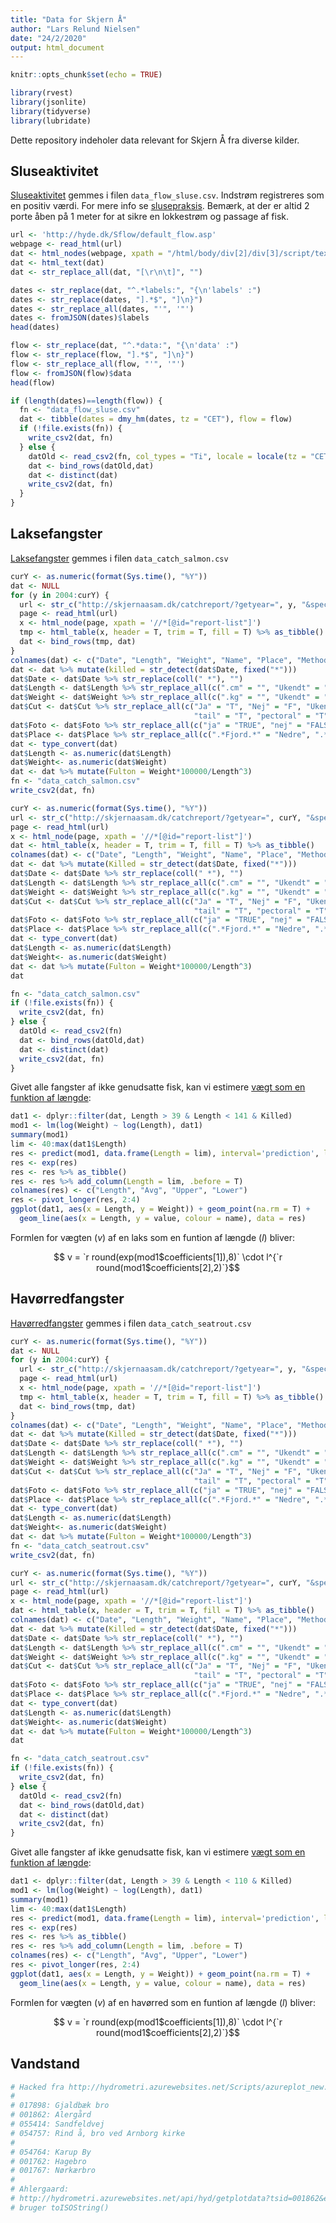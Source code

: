 ```yaml
---
title: "Data for Skjern Å"
author: "Lars Relund Nielsen"
date: "24/2/2020"
output: html_document
---
```


```r
knitr::opts_chunk$set(echo = TRUE)

library(rvest)
library(jsonlite)
library(tidyverse)
library(lubridate)
```

Dette repository indeholer data relevant for Skjern Å fra diverse kilder. 

## Sluseaktivitet

[Sluseaktivitet](http://hyde.dk/Sflow/default_flow.asp) gemmes i filen `data_flow_sluse.csv`. Indstrøm registreres som en positiv værdi. For mere info se [slusepraksis](https://hvidesandehavn.dk/om-havnen/saltdata/). Bemærk, at der er altid 2 porte åben på 1 meter for at sikre en lokkestrøm og passage af fisk.

```r
url <- 'http://hyde.dk/Sflow/default_flow.asp'
webpage <- read_html(url)
dat <- html_nodes(webpage, xpath = "/html/body/div[2]/div[3]/script/text()")
dat <- html_text(dat)
dat <- str_replace_all(dat, "[\r\n\t]", "")

dates <- str_replace(dat, "^.*labels:", "{\n'labels' :")
dates <- str_replace(dates, "].*$", "]\n}")
dates <- str_replace_all(dates, "'", '"')
dates <- fromJSON(dates)$labels
head(dates)

flow <- str_replace(dat, "^.*data:", "{\n'data' :")
flow <- str_replace(flow, "].*$", "]\n}")
flow <- str_replace_all(flow, "'", '"')
flow <- fromJSON(flow)$data
head(flow)

if (length(dates)==length(flow)) {
  fn <- "data_flow_sluse.csv"
  dat <- tibble(dates = dmy_hm(dates, tz = "CET"), flow = flow)
  if (!file.exists(fn)) {
    write_csv2(dat, fn)
  } else {
    datOld <- read_csv2(fn, col_types = "Ti", locale = locale(tz = "CET"))
    dat <- bind_rows(datOld,dat)
    dat <- distinct(dat)
    write_csv2(dat, fn)
  }
}
```




## Laksefangster

[Laksefangster](http://skjernaasam.dk/catchreport/?species=salmon) gemmes i filen `data_catch_salmon.csv`

```r
curY <- as.numeric(format(Sys.time(), "%Y"))
dat <- NULL
for (y in 2004:curY) {
  url <- str_c("http://skjernaasam.dk/catchreport/?getyear=", y, "&species=salmon")
  page <- read_html(url)
  x <- html_node(page, xpath = '//*[@id="report-list"]')
  tmp <- html_table(x, header = T, trim = T, fill = T) %>% as_tibble()
  dat <- bind_rows(tmp, dat)
}
colnames(dat) <- c("Date", "Length", "Weight", "Name", "Place", "Method", "Cut", "Foto")
dat <- dat %>% mutate(killed = str_detect(dat$Date, fixed("*")))
dat$Date <- dat$Date %>% str_replace(coll(" *"), "")
dat$Length <- dat$Length %>% str_replace_all(c(".cm" = "", "Ukendt" = "")) 
dat$Weight <- dat$Weight %>% str_replace_all(c(".kg" = "", "Ukendt" = "")) 
dat$Cut <- dat$Cut %>% str_replace_all(c("Ja" = "T", "Nej" = "F", "Ukendt" = "F", ".*pelvic" = "T", 
                                         "tail" = "T", "pectoral" = "T", "anal" = "T"))
dat$Foto <- dat$Foto %>% str_replace_all(c("ja" = "TRUE", "nej" = "FALSE", "Ukendt" = ""))
dat$Place <- dat$Place %>% str_replace_all(c(".*Fjord.*" = "Nedre", ".*Opstrøms Tarp bro.*" = "Øvre", ".*Vorgod Å.*" = "Vorgod Å", "Skjern Å: Borris Krog bro.*" = "Mellem", "Omme Å.*" = "Omme Å", "Skjern Å: Skarrild" = "Øvre", "Ukendt" = ""))
dat <- type_convert(dat)
dat$Length <- as.numeric(dat$Length)
dat$Weight<- as.numeric(dat$Weight)
dat <- dat %>% mutate(Fulton = Weight*100000/Length^3)
fn <- "data_catch_salmon.csv"
write_csv2(dat, fn)
```

```r
curY <- as.numeric(format(Sys.time(), "%Y"))
url <- str_c("http://skjernaasam.dk/catchreport/?getyear=", curY, "&species=salmon")
page <- read_html(url)
x <- html_node(page, xpath = '//*[@id="report-list"]')
dat <- html_table(x, header = T, trim = T, fill = T) %>% as_tibble()
colnames(dat) <- c("Date", "Length", "Weight", "Name", "Place", "Method", "Cut", "Foto")
dat <- dat %>% mutate(Killed = str_detect(dat$Date, fixed("*")))
dat$Date <- dat$Date %>% str_replace(coll(" *"), "")
dat$Length <- dat$Length %>% str_replace_all(c(".cm" = "", "Ukendt" = "")) 
dat$Weight <- dat$Weight %>% str_replace_all(c(".kg" = "", "Ukendt" = "")) 
dat$Cut <- dat$Cut %>% str_replace_all(c("Ja" = "T", "Nej" = "F", "Ukendt" = "F", ".*pelvic" = "T", 
                                         "tail" = "T", "pectoral" = "T", "anal" = "T"))
dat$Foto <- dat$Foto %>% str_replace_all(c("ja" = "TRUE", "nej" = "FALSE", "Ukendt" = ""))
dat$Place <- dat$Place %>% str_replace_all(c(".*Fjord.*" = "Nedre", ".*Opstrøms Tarp bro.*" = "Øvre", ".*Vorgod Å.*" = "Vorgod Å", "Skjern Å: Borris Krog bro.*" = "Mellem", "Omme Å.*" = "Omme Å", "Skjern Å: Skarrild" = "Øvre", "Ukendt" = ""))
dat <- type_convert(dat)
dat$Length <- as.numeric(dat$Length)
dat$Weight<- as.numeric(dat$Weight)
dat <- dat %>% mutate(Fulton = Weight*100000/Length^3)
dat

fn <- "data_catch_salmon.csv"
if (!file.exists(fn)) {
  write_csv2(dat, fn)
} else {
  datOld <- read_csv2(fn)
  dat <- bind_rows(datOld,dat)
  dat <- distinct(dat)
  write_csv2(dat, fn)
}
```

Givet alle fangster af ikke genudsatte fisk, kan vi estimere [vægt som en funktion af længde](https://en.wikipedia.org/wiki/Standard_weight_in_fish):

```r
dat1 <- dplyr::filter(dat, Length > 39 & Length < 141 & Killed)
mod1 <- lm(log(Weight) ~ log(Length), dat1)
summary(mod1)
lim <- 40:max(dat1$Length)
res <- predict(mod1, data.frame(Length = lim), interval='prediction', level=0.95)
res <- exp(res)
res <- res %>% as_tibble() 
res <- res %>% add_column(Length = lim, .before = T)
colnames(res) <- c("Length", "Avg", "Upper", "Lower")
res <- pivot_longer(res, 2:4)
ggplot(dat1, aes(x = Length, y = Weight)) + geom_point(na.rm = T) + 
  geom_line(aes(x = Length, y = value, colour = name), data = res) 
```

Formlen for vægten ($v$) af en laks som en funtion af længde ($l$) bliver:

$$ v = `r round(exp(mod1$coefficients[1]),8)` \cdot l^{`r round(mod1$coefficients[2],2)`}$$



## Havørredfangster

[Havørredfangster](http://skjernaasam.dk/catchreport/?species=trout) gemmes i filen `data_catch_seatrout.csv`

```r
curY <- as.numeric(format(Sys.time(), "%Y"))
dat <- NULL
for (y in 2004:curY) {
  url <- str_c("http://skjernaasam.dk/catchreport/?getyear=", y, "&species=trout")
  page <- read_html(url)
  x <- html_node(page, xpath = '//*[@id="report-list"]')
  tmp <- html_table(x, header = T, trim = T, fill = T) %>% as_tibble()
  dat <- bind_rows(tmp, dat)
}
colnames(dat) <- c("Date", "Length", "Weight", "Name", "Place", "Method", "Cut", "Foto")
dat <- dat %>% mutate(Killed = str_detect(dat$Date, fixed("*")))
dat$Date <- dat$Date %>% str_replace(coll(" *"), "")
dat$Length <- dat$Length %>% str_replace_all(c(".cm" = "", "Ukendt" = "")) 
dat$Weight <- dat$Weight %>% str_replace_all(c(".kg" = "", "Ukendt" = "")) 
dat$Cut <- dat$Cut %>% str_replace_all(c("Ja" = "T", "Nej" = "F", "Ukendt" = "F", ".*pelvic" = "T", 
                                         "tail" = "T", "pectoral" = "T", "anal" = "T"))
dat$Foto <- dat$Foto %>% str_replace_all(c("ja" = "TRUE", "nej" = "FALSE", "Ukendt" = ""))
dat$Place <- dat$Place %>% str_replace_all(c(".*Fjord.*" = "Nedre", ".*Opstrøms Tarp bro.*" = "Øvre", ".*Vorgod Å.*" = "Vorgod Å", "Skjern Å: Borris Krog bro.*" = "Mellem", "Omme Å.*" = "Omme Å", "Skjern Å: Skarrild" = "Øvre", "Ukendt" = ""))
dat <- type_convert(dat)
dat$Length <- as.numeric(dat$Length)
dat$Weight<- as.numeric(dat$Weight)
dat <- dat %>% mutate(Fulton = Weight*100000/Length^3)
fn <- "data_catch_seatrout.csv"
write_csv2(dat, fn)
```

```r
curY <- as.numeric(format(Sys.time(), "%Y"))
url <- str_c("http://skjernaasam.dk/catchreport/?getyear=", curY, "&species=trout")
page <- read_html(url)
x <- html_node(page, xpath = '//*[@id="report-list"]')
dat <- html_table(x, header = T, trim = T, fill = T) %>% as_tibble()
colnames(dat) <- c("Date", "Length", "Weight", "Name", "Place", "Method", "Cut", "Foto")
dat <- dat %>% mutate(Killed = str_detect(dat$Date, fixed("*")))
dat$Date <- dat$Date %>% str_replace(coll(" *"), "")
dat$Length <- dat$Length %>% str_replace_all(c(".cm" = "", "Ukendt" = "")) 
dat$Weight <- dat$Weight %>% str_replace_all(c(".kg" = "", "Ukendt" = "")) 
dat$Cut <- dat$Cut %>% str_replace_all(c("Ja" = "T", "Nej" = "F", "Ukendt" = "F", ".*pelvic" = "T", 
                                         "tail" = "T", "pectoral" = "T", "anal" = "T"))
dat$Foto <- dat$Foto %>% str_replace_all(c("ja" = "TRUE", "nej" = "FALSE", "Ukendt" = ""))
dat$Place <- dat$Place %>% str_replace_all(c(".*Fjord.*" = "Nedre", ".*Opstrøms Tarp bro.*" = "Øvre", ".*Vorgod Å.*" = "Vorgod Å", "Skjern Å: Borris Krog bro.*" = "Mellem", "Omme Å.*" = "Omme Å", "Skjern Å: Skarrild" = "Øvre", "Ukendt" = ""))
dat <- type_convert(dat)
dat$Length <- as.numeric(dat$Length)
dat$Weight<- as.numeric(dat$Weight)
dat <- dat %>% mutate(Fulton = Weight*100000/Length^3)
dat

fn <- "data_catch_seatrout.csv"
if (!file.exists(fn)) {
  write_csv2(dat, fn)
} else {
  datOld <- read_csv2(fn)
  dat <- bind_rows(datOld,dat)
  dat <- distinct(dat)
  write_csv2(dat, fn)
}
```

Givet alle fangster af ikke genudsatte fisk, kan vi estimere [vægt som en funktion af længde](https://en.wikipedia.org/wiki/Standard_weight_in_fish):

```r
dat1 <- dplyr::filter(dat, Length > 39 & Length < 110 & Killed)
mod1 <- lm(log(Weight) ~ log(Length), dat1)
summary(mod1)
lim <- 40:max(dat1$Length)
res <- predict(mod1, data.frame(Length = lim), interval='prediction', level=0.95)
res <- exp(res)
res <- res %>% as_tibble() 
res <- res %>% add_column(Length = lim, .before = T)
colnames(res) <- c("Length", "Avg", "Upper", "Lower")
res <- pivot_longer(res, 2:4)
ggplot(dat1, aes(x = Length, y = Weight)) + geom_point(na.rm = T) + 
  geom_line(aes(x = Length, y = value, colour = name), data = res) 
```

Formlen for vægten ($v$) af en havørred som en funtion af længde ($l$) bliver:

$$ v = `r round(exp(mod1$coefficients[1]),8)` \cdot l^{`r round(mod1$coefficients[2],2)`}$$


## Vandstand

```r
# Hacked fra http://hydrometri.azurewebsites.net/Scripts/azureplot_new.js
# 
# 017898: Gjaldbæk bro
# 001862: Alergård
# 055414: Sandfeldvej
# 054757: Rind å, bro ved Arnborg kirke
# 
# 054764: Karup By
# 001762: Hagebro
# 001767: Nørkærbro
# 
# Ahlergaard:
# http://hydrometri.azurewebsites.net/api/hyd/getplotdata?tsid=001862&enddate=2020-02-26T22:59:00.000Z&days=7&pw=992
# bruger toISOString()
```

